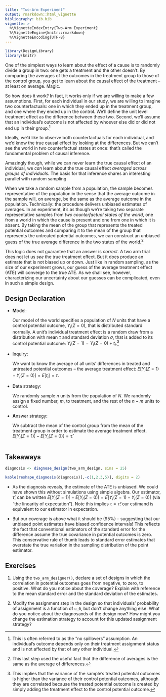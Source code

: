 ```yaml
---
title: "Two-Arm Experiment"
output: rmarkdown::html_vignette
bibliography: bib.bib
vignette: >
  %\VignetteIndexEntry{Two-Arm Experiment}
  %\VignetteEngine{knitr::rmarkdown}
  %\VignetteEncoding{UTF-8}
---
```



```r
library(DesignLibrary)
library(knitr)
```

One of the simplest ways to learn about the effect of a cause is to randomly divide a group in two: one gets a treatment and the other doesn't. By comparing the averages of the outcomes in the treatment group to those of the control group, you get to learn about the causal effect of the treatment -- at least on average. Magic. 

So how does it work? In fact, it works only if we are willing to make a few assumptions. First, for each individual in our study, we are willing to imagine two counterfactuals: one in which they ended up in the treatment group, and one where they ended up in the control. We'll define the unit level treatment effect as the difference between these two. Second, we'll assume that an individual's outcome is not affected by whoever else did or did not end up in their group.^[This is often referred to as the "no spillovers" assumption. An individual's outcome depends only on their treatment assignment status and is not affected by that of any other individual.]

Ideally, we'd like to observe both counterfactuals for each individual, and we'd know the true causal effect by looking at the differences. But we can't see the world in two counterfactual states at once: that's called the fundamental problem of causal inference. 

Amazingly though, while we can never learn the true causal effect of an individual, we *can* learn about the true causal effect *averaged across groups of individuals*. The basis for that inference shares an interesting parallel with random sampling. 

When we take a random sample from a population, the sample becomes representative of the population in the sense that the average outcome in the sample will, on average, be the same as the average outcome in the population.  Technically: the procedure delivers unbiased estimates of averages. In an experiment, it's as though we're taking two separate representative samples from *two counterfactual states of the world*, one from a world in which the cause is present and one from one in which it is absent. By taking the mean of the group that represents the treated potential outcomes and comparing it to the mean of the group that represents the untreated potential outcomes, we can construct an unbiased guess of the true average difference in the two states of the world.^[This last step used the useful fact that the difference of averages is the same as the  average of differences.] 

This logic does not guarantee that an answer is *correct.* A two arm trial does not let us *see* the true treatment effect. But it does produce an estimate that is not biased up or down. Just like in random sampling, as the size of our experiment grows, our guess of the average treatment effect (ATE) will converge to the true ATE. As we shall see, however, characterizing our uncertainty about our guesses can be complicated, even in such a simple design.  

## Design Declaration

- **M**odel: 
    
    Our model of the world specifies a population of $N$ units that have a control potential outcome, $Y_i(Z = 0)$, that is distributed standard normally. A unit's individual treatment effect is a random draw from a distribution with mean $\tau$ and standard deviation $\sigma$, that is added to its control potential outcome: $Y_i(Z = 1) = Y_i(Z = 0) + t_i$.^[This implies that the variance of the sample's treated potential outcomes is higher than the variance of their control potential outcomes, although they are correlated because the treated potential outcome is created by simply adding the treatment effect to the control potential outcome.]  
  
- **I**nquiry: 
    
    We want to know the average of all units' differences in treated and untreated potential outcomes -- the average treatment effect: $E[Y_i(Z = 1) - Y_i(Z = 0)] = E[t_i] = \tau$.  

- **D**ata strategy: 
    
    We randomly sample $n$ units from the population of $N$. We randomly assign a fixed number, $m$, to treatment, and the rest of the $n-m$ units to control.

- **A**nswer strategy: 
    
    We subtract the mean of the control group from the mean of the treatment group in order to estimate the average treatment effect. $E[Y_i(Z = 1)] - E[Y_i(Z = 0)] = \hat{\tau}$.  


```r
```

## Takeaways

```r
diagnosis <- diagnose_design(two_arm_design, sims = 25)
```

```r
kable(reshape_diagnosis(diagnosis)[,-c(1,2,3,5)], digits = 2)
```

- As the diagnosis reveals, the estimate of the ATE is unbiased. We could have shown this without simulations using simple algebra. Our estimator, $\hat{\tau}$, can be written $E[Y_i(Z = 1)] - E[Y_i(Z = 0)] = E[Y_i(Z = 1) - Y_i(Z = 0)]$ (via "the linearity of expectation"). Note this implies $\tau = \hat{\tau}$: our estimand is equivalent to our estimator in expectation. 

- But our coverage is above what it should be (95\%) -- suggesting that our unbiased point estimates have biased confidence intervals! This reflects the fact that conventional estimators of the standard error for the difference assume the true covariance in potential outcomes is zero. This conservative rule of thumb leads to standard error estimates that overstate the true variation in the sampling distribution of the point estimator.

## Exercises

1. Using the `two_arm_designer()`, declare a set of designs in which the correlation in potential outcomes goes from negative, to zero, to positive. What do you notice about the coverage? Explain with reference to the mean standard error and the standard deviation of the estimates.

2. Modify the assignment step in the design so that individuals' probability of assignment is a function of `u_0`, but don't change anything else. What do you notice about the diagnosands of the design now? How might you change the estimation strategy to account for this updated assignment strategy?

















